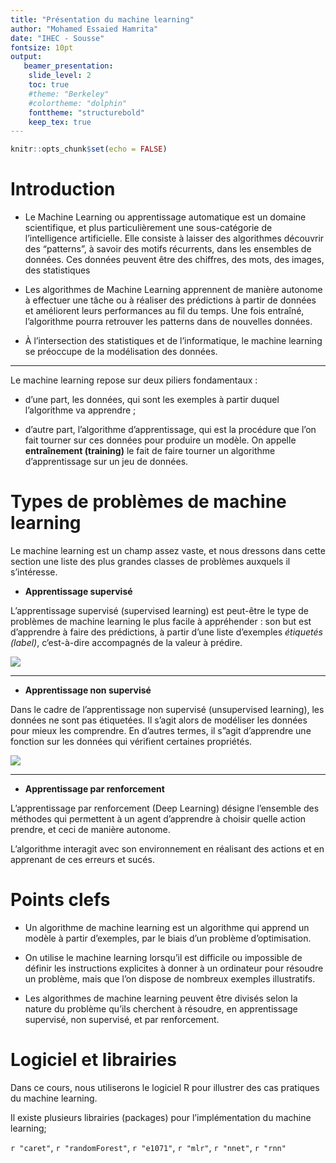 ```yaml
---
title: "Présentation du machine learning"
author: "Mohamed Essaied Hamrita"
date: "IHEC - Sousse"
fontsize: 10pt
output: 
   beamer_presentation:
    slide_level: 2
    toc: true
    #theme: "Berkeley"
    #colortheme: "dolphin"
    fonttheme: "structurebold"
    keep_tex: true
---
```


```r
knitr::opts_chunk$set(echo = FALSE)
```

# Introduction

- Le Machine Learning ou apprentissage automatique est un domaine scientifique, et plus particulièrement une sous-catégorie de l'intelligence artificielle. Elle consiste à laisser des algorithmes découvrir des  "patterns", à savoir des motifs récurrents, dans les ensembles de données. Ces données peuvent être des chiffres, des mots, des images, des statistiques\ldots

-  Les algorithmes de Machine Learning apprennent de manière autonome à effectuer une tâche ou à réaliser des prédictions à partir de données et améliorent leurs performances au fil du temps. Une fois entraîné, l'algorithme pourra retrouver les patterns dans de nouvelles données.

- À l'intersection des statistiques et de l'informatique, le machine learning se préoccupe de la modélisation
des données.

---

Le machine learning repose sur deux piliers fondamentaux :

- d’une part, les données, qui sont les exemples à partir duquel l'algorithme va apprendre ;

- d'autre part, l'algorithme d'apprentissage, qui est la procédure que l'on fait tourner sur ces données
pour produire un modèle. On appelle __entraînement (training)__ le fait de faire tourner un algorithme d'apprentissage sur un jeu de données.

# Types de problèmes de machine learning

Le machine learning est un champ assez vaste, et nous dressons dans cette section une liste des plus
grandes classes de problèmes auxquels il s'intéresse.

- __Apprentissage supervisé__

L'apprentissage supervisé (supervised learning) est peut-être le type de problèmes de machine learning le plus facile à appréhender : son but est d'apprendre à faire des prédictions, à partir d'une liste d'exemples _étiquetés (label)_, c’est-à-dire accompagnés de la valeur à prédire.

![](fig/fig1.png)

---

- __Apprentissage non supervisé__

Dans le cadre de l'apprentissage non supervisé (unsupervised learning), les données ne sont pas étiquetées. Il s'agit alors de modéliser les données pour mieux les comprendre. En d'autres termes, il s"agit d'apprendre une fonction sur les données qui vérifient certaines propriétés.

![](fig/fig2.png)

---

- __Apprentissage par renforcement__

L'apprentissage par renforcement (Deep Learning) désigne l'ensemble des méthodes qui permettent à un agent d'apprendre à choisir quelle action prendre, et ceci de manière autonome.

L'algorithme interagit avec son environnement en réalisant des actions et en apprenant de ces erreurs et sucés.

# Points clefs

- Un algorithme de machine learning est un algorithme qui apprend un modèle à partir d'exemples, par le biais d'un problème d'optimisation.

- On utilise le machine learning lorsqu'il est difficile ou impossible de définir les instructions explicites à donner à un ordinateur pour résoudre un problème, mais que l'on dispose de nombreux exemples illustratifs.

- Les algorithmes de machine learning peuvent être divisés selon la nature du problème qu'ils cherchent
à résoudre, en apprentissage supervisé, non supervisé, et par renforcement.

# Logiciel et librairies

Dans ce cours, nous utiliserons le logiciel R pour illustrer des cas pratiques du machine learning. 

Il existe plusieurs librairies (packages) pour l'implémentation du machine learning;

`r "caret"`, `r "randomForest"`, `r "e1071"`, `r "mlr"`, `r "nnet"`, `r "rnn"` \ldots

